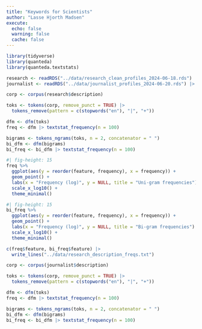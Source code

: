 ```yaml
---
title: "Keywords for Scientists"
author: "Lasse Hjorth Madsen"
execute:
  echo: false
  warning: false
  cache: false
---
```


```r
library(tidyverse)
library(quanteda)
library(quanteda.textstats)

research <- readRDS("../data/research_clean_profiles_2024-06-18.rds") |> as_tibble()
journalist <- readRDS("../data/journalist_profiles_2024-06-20.rds") |> as_tibble()
```

```r
corp <- corpus(research$description)

toks <- tokens(corp, remove_punct = TRUE) |> 
  tokens_remove(pattern = c(stopwords("en"), "|", "+"))

dfm <- dfm(toks)
freq <- dfm |> textstat_frequency(n = 100)

bigrams <- tokens_ngrams(toks, n = 2, concatenator = " ")
bi_dfm <- dfm(bigrams)
bi_freq <- bi_dfm |> textstat_frequency(n = 100)
```

```r
#| fig-height: 15
freq %>% 
  ggplot(aes(y = reorder(feature, frequency), x = frequency)) +
  geom_point() +
  labs(x = "Frequency (log)", y = NULL, title = "Uni-gram frequencies") +
  scale_x_log10() +
  theme_minimal()
```


```r
#| fig-height: 15
bi_freq %>% 
  ggplot(aes(y = reorder(feature, frequency), x = frequency)) +
  geom_point() +
  labs(x = "Frequency (log)", y = NULL, title = "Bi-gram frequencies") +
  scale_x_log10() +
  theme_minimal()
```


```r
c(freq$feature, bi_freq$feature) |> 
  write_lines("../data/research_description_freqs.txt")
```


```r
corp <- corpus(journalist$description)

toks <- tokens(corp, remove_punct = TRUE) |> 
  tokens_remove(pattern = c(stopwords("en"), "|", "+"))

dfm <- dfm(toks)
freq <- dfm |> textstat_frequency(n = 100)

bigrams <- tokens_ngrams(toks, n = 2, concatenator = " ")
bi_dfm <- dfm(bigrams)
bi_freq <- bi_dfm |> textstat_frequency(n = 100)
```


